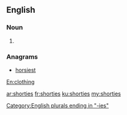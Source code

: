 ==English==

===Noun===
{{head|en|plural}}

# {{plural of|shorty|lang=en|nocat=1}}

===Anagrams===
* [[horsiest#English|horsiest]]

[[Category:English plurals ending in "-ies"]]
[[En:clothing]]

[[ar:shorties]]
[[fr:shorties]]
[[ku:shorties]]
[[my:shorties]]